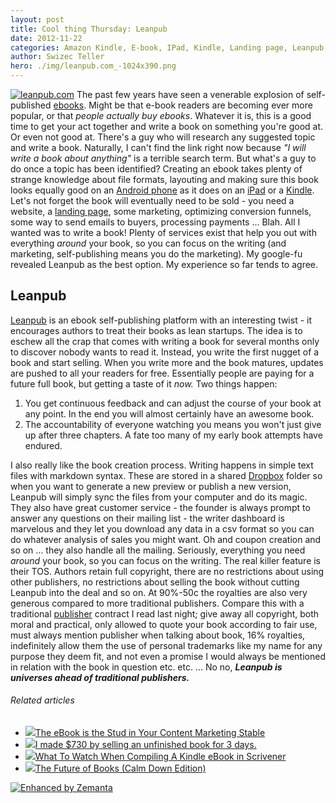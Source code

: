 ```yaml
---
layout: post
title: Cool thing Thursday: Leanpub
date: 2012-11-22
categories: Amazon Kindle, E-book, IPad, Kindle, Landing page, Leanpub, Publishing
author: Swizec Teller
hero: ./img/leanpub.com_-1024x390.png
---
```


[![leanpub.com](./img/leanpub.com_-1024x390.png "leanpub.com")](https://leanpub.com/) The past few years have seen a venerable explosion of self-published [ebooks](http://en.wikipedia.org/wiki/E-book "E-book"). Might be that e-book readers are becoming ever more popular, or that _people actually buy ebooks_. Whatever it is, this is a good time to get your act together and write a book on something you're good at. Or even not good at. There's a guy who will research any suggested topic and write a book. Naturally, I can't find the link right now because _"I will write a book about anything"_ is a terrible search term. But what's a guy to do once a topic has been identified? Creating an ebook takes plenty of strange knowledge about file formats, layouting and making sure this book looks equally good on an [Android phone](http://www.t-mobile.com/shop/phones/?capcode=AGE "Android phones") as it does on an [iPad](http://www.apple.com/ipad/ "iPad") or a [Kindle](http://www.amazon.com/Kindle-Wireless-Reader-Wifi-Graphite/dp/B002Y27P3M%3FSubscriptionId%3D0G81C5DAZ03ZR9WH9X82%26tag%3Dageewitahat-20%26linkCode%3Dxm2%26camp%3D2025%26creative%3D165953%26creativeASIN%3DB002Y27P3M 'Kindle Wireless Reading Device, Wi-Fi, 6" Display, Graphite - Latest Generation'). Let's not forget the book will eventually need to be sold - you need a website, a [landing page](http://en.wikipedia.org/wiki/Landing_page "Landing page"), some marketing, optimizing conversion funnels, some way to send emails to buyers, processing payments ... Blah. All I wanted was to write a book! Plenty of services exist that help you out with everything _around_ your book, so you can focus on the writing (and marketing, self-publishing means you do the marketing). My google-fu revealed Leanpub as the best option. My experience so far tends to agree.

## Leanpub

[Leanpub](https://leanpub.com/) is an ebook self-publishing platform with an interesting twist - it encourages authors to treat their books as lean startups. The idea is to eschew all the crap that comes with writing a book for several months only to discover nobody wants to read it. Instead, you write the first nugget of a book and start selling. When you write more and the book matures, updates are pushed to all your readers for free. Essentially people are paying for a future full book, but getting a taste of it _now._ Two things happen:

1.  You get continuous feedback and can adjust the course of your book at any point. In the end you will almost certainly have an awesome book.
2.  The accountability of everyone watching you means you won't just give up after three chapters. A fate too many of my early book attempts have endured.

I also really like the book creation process. Writing happens in simple text files with markdown syntax. These are stored in a shared [Dropbox](http://www.dropbox.com "Dropbox") folder so when you want to generate a new preview or publish a new version, Leanpub will simply sync the files from your computer and do its magic. They also have great customer service - the founder is always prompt to answer any questions on their mailing list - the writer dashboard is marvelous and they let you download any data in a csv format so you can do whatever analysis of sales you might want. Oh and coupon creation and so on ... they also handle all the mailing. Seriously, everything you need _around_ your book, so you can focus on the writing. The real killer feature is their TOS. Authors retain full copyright, there are no restrictions about using other publishers, no restrictions about selling the book without cutting Leanpub into the deal and so on. At 90%-50c the royalties are also very generous compared to more traditional publishers. Compare this with a traditional [publisher](http://en.wikipedia.org/wiki/Publishing "Publishing") contract I read last night; give away all copyright, both moral and practical, only allowed to quote your book according to fair use, must always mention publisher when talking about book, 16% royalties, indefinitely allow them the use of personal trademarks like my name for any purpose they deem fit, and not even a promise I would always be mentioned in relation with the book in question etc. etc. ... No no, **_Leanpub is_** **_universes ahead of traditional publishers._**

###### Related articles

-   [![](http://i.zemanta.com/noimg_67_80_80.jpg)](http://blog.slideshare.net/2012/11/12/the-ebook-is-the-stud-in-your-content-marketing-stable/)[The eBook is the Stud in Your Content Marketing Stable](http://blog.slideshare.net/2012/11/12/the-ebook-is-the-stud-in-your-content-marketing-stable/)
-   [![](http://i.zemanta.com/126967527_80_80.jpg)](http://swizec.com/blog/i-made-730-by-selling-an-unfinished-book-for-3-days/swizec/5585)[I made $730 by selling an unfinished book for 3 days.](http://swizec.com/blog/i-made-730-by-selling-an-unfinished-book-for-3-days/swizec/5585)
-   [![](http://i.zemanta.com/127239456_80_80.jpg)](http://michaeljholley.com/2012/11/21/what-to-watch-when-compiling-a-kindle-ebook-in-scrivener/)[What To Watch When Compiling A Kindle eBook in Scrivener](http://michaeljholley.com/2012/11/21/what-to-watch-when-compiling-a-kindle-ebook-in-scrivener/)
-   [![](http://i.zemanta.com/127242417_80_80.jpg)](http://blaiselucey.com/2012/11/21/future-of-books/)[The Future of Books (Calm Down Edition)](http://blaiselucey.com/2012/11/21/future-of-books/)

[![Enhanced by Zemanta](http://img.zemanta.com/zemified_e.png?x-id=6b78f839-a568-41f1-a4b4-173a47836a4f)](http://www.zemanta.com/?px "Enhanced by Zemanta")
